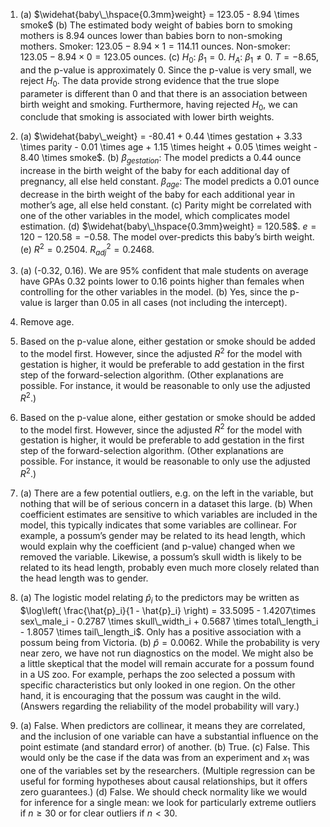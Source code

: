1. \(a) $\widehat{baby\_\hspace{0.3mm}weight} = 123.05 - 8.94 \times smoke$ (b) The estimated body weight of babies born to smoking mothers is 8.94 ounces lower than babies born to non-smoking mothers. Smoker: $123.05 - 8.94 \times 1 = 114.11$ ounces. Non-smoker: $123.05 - 8.94 \times 0 = 123.05$ ounces. (c) $H_0$: $\beta_1 = 0$. $H_A$: $\beta_1 \ne 0$. $T= -8.65$, and the p-value is approximately 0. Since the p-value is very small, we reject $H_0$. The data provide strong evidence that the true slope parameter is different than 0 and that there is an association between birth weight and smoking. Furthermore, having rejected $H_0$, we can conclude that smoking is associated with lower birth weights.

1. \(a) $\widehat{baby\_weight} = -80.41 + 0.44 \times gestation + 3.33 \times parity - 0.01 \times age + 1.15 \times height + 0.05 \times weight - 8.40 \times smoke$. (b) $\beta_{gestation}$: The model predicts a 0.44 ounce increase in the birth weight of the baby for each additional day of pregnancy, all else held constant. $\beta_{age}$: The model predicts a 0.01 ounce decrease in the birth weight of the baby for each additional year in mother's age, all else held constant. (c) Parity might be correlated with one of the other variables in the model, which complicates model estimation. (d) $\widehat{baby\_\hspace{0.3mm}weight} = 120.58$. $e = 120 - 120.58 = -0.58$. The model over-predicts this baby's birth weight. (e) $R^2 = 0.2504$. $R_{adj}^2 = 0.2468$.

1. \(a) (-0.32, 0.16). We are 95% confident that male students on average have GPAs 0.32 points lower to 0.16 points higher than females when controlling for the other variables in the model. (b) Yes, since the p-value is larger than 0.05 in all cases (not including the intercept).

1. Remove age.

1. Based on the p-value alone, either gestation or smoke should be added to the model first. However, since the adjusted $R^2$ for the model with gestation is higher, it would be preferable to add gestation in the first step of the forward-selection algorithm. (Other explanations are possible. For instance, it would be reasonable to only use the adjusted $R^2$.)

1. Based on the p-value alone, either gestation or smoke should be added to the model first. However, since the adjusted $R^2$ for the model with gestation is higher, it would be preferable to add gestation in the first step of the forward-selection algorithm. (Other explanations are possible. For instance, it would be reasonable to only use the adjusted $R^2$.)

1. \(a) There are a few potential outliers, e.g. on the left in the variable, but nothing that will be of serious concern in a dataset this large. (b) When coefficient estimates are sensitive to which variables are included in the model, this typically indicates that some variables are collinear. For example, a possum's gender may be related to its head length, which would explain why the coefficient (and p-value) changed when we removed the variable. Likewise, a possum's skull width is likely to be related to its head length, probably even much more closely related than the head length was to gender.

1. \(a) The logistic model relating $\hat{p}_i$ to the predictors may be written as $\log\left( \frac{\hat{p}_i}{1 - \hat{p}_i} \right) = 33.5095 - 1.4207\times sex\_male_i - 0.2787 \times skull\_width_i  + 0.5687 \times total\_length_i - 1.8057 \times tail\_length_i$. Only has a positive association with a possum being from Victoria. (b) $\hat{p} = 0.0062$. While the probability is very near zero, we have not run diagnostics on the model. We might also be a little skeptical that the model will remain accurate for a possum found in a US zoo. For example, perhaps the zoo selected a possum with specific characteristics but only looked in one region. On the other hand, it is encouraging that the possum was caught in the wild. (Answers regarding the reliability of the model probability will vary.)

1. \(a) False. When predictors are collinear, it means they are correlated, and the inclusion of one variable can have a substantial influence on the point estimate (and standard error) of another. (b) True. (c) False. This would only be the case if the data was from an experiment and $x_1$ was one of the variables set by the researchers. (Multiple regression can be useful for forming hypotheses about causal relationships, but it offers zero guarantees.) (d) False. We should check normality like we would for inference for a single mean: we look for particularly extreme outliers if $n \geq 30$ or for clear outliers if $n < 30$.
